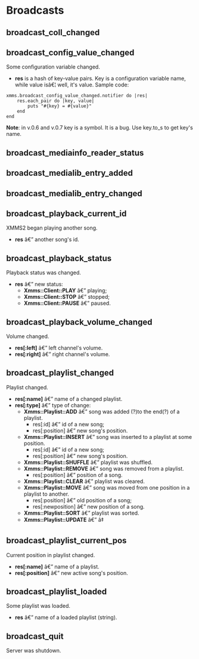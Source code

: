 = Broadcasts =

== broadcast_coll_changed ==

== broadcast_config_value_changed ==

Some configuration variable changed.

* '''res''' is a hash of key-value pairs. Key is a configuration variable name, while value isâ€¦ well, it's value. Sample code:

<pre>
xmms.broadcast_config_value_changed.notifier do |res|
    res.each_pair do |key, value|
        puts "#{key} = #{value}"
    end
end
</pre>

'''Note''': in v.0.6 and v.0.7 key is a symbol. It is a bug. Use key.to_s to get key's name.

== broadcast_mediainfo_reader_status ==

== broadcast_medialib_entry_added ==

== broadcast_medialib_entry_changed ==

== broadcast_playback_current_id ==

XMMS2 began playing another song.

* '''res''' â€” another song's id.

== broadcast_playback_status ==

Playback status was changed.

* '''res''' â€” new status:
** '''Xmms::Client::PLAY''' â€” playing;
** '''Xmms::Client::STOP''' â€” stopped;
** '''Xmms::Client::PAUSE''' â€” paused.

== broadcast_playback_volume_changed ==

Volume changed.

* '''<nowiki>res[:left]</nowiki>''' â€” left channel's volume.
* '''<nowiki>res[:right]</nowiki>''' â€” right channel's volume.

== broadcast_playlist_changed ==

Playlist changed.

* '''<nowiki>res[:name]</nowiki>''' â€” name of a changed playlist.
* '''<nowiki>res[:type]</nowiki>''' â€” type of change:
** '''Xmms::Playlist::ADD''' â€” song was added (?)to the end(?) of a playlist. 
*** <nowiki>res[:id]</nowiki> â€” id of a new song;
*** <nowiki>res[:position]</nowiki> â€” new song's position.
** '''Xmms::Playlist::INSERT''' â€” song was inserted to a playlist at some position.
*** <nowiki>res[:id]</nowiki> â€” id of a new song;
*** <nowiki>res[:position]</nowiki> â€” new song's position.
** '''Xmms::Playlist::SHUFFLE''' â€” playlist was shuffled.
** '''Xmms::Playlist::REMOVE''' â€” song was removed from a playlist.
*** <nowiki>res[:position]</nowiki> â€” position of a song.
** '''Xmms::Playlist::CLEAR''' â€” playlist was cleared.
** '''Xmms::Playlist::MOVE''' â€” song was moved from one position in a playlist to another.
*** <nowiki>res[:position]</nowiki> â€” old position of a song;
*** <nowiki>res[:newposition]</nowiki> â€” new position of a song.
** '''Xmms::Playlist::SORT''' â€” playlist was sorted.
** '''Xmms::Playlist::UPDATE''' â€” â‡

== broadcast_playlist_current_pos ==

Current position in playlist changed.

* '''<nowiki>res[:name]</nowiki>''' â€” name of a playlist.
* '''<nowiki>res[:position]</nowiki>''' â€” new active song's position.

== broadcast_playlist_loaded ==

Some playlist was loaded.

* '''res''' â€” name of a loaded playlist (string).

== broadcast_quit ==

Server was shutdown.